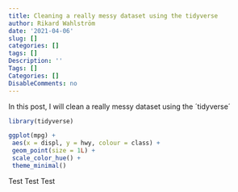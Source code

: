 ```yaml
---
title: Cleaning a really messy dataset using the tidyverse
author: Rikard Wahlström
date: '2021-04-06'
slug: []
categories: []
tags: []
Description: ''
Tags: []
Categories: []
DisableComments: no
---
```


In this post, I will clean a really messy dataset using the ´tidyverse´

```r

library(tidyverse)

ggplot(mpg) +
 aes(x = displ, y = hwy, colour = class) +
 geom_point(size = 1L) +
 scale_color_hue() +
 theme_minimal()
```

Test
Test
Test

